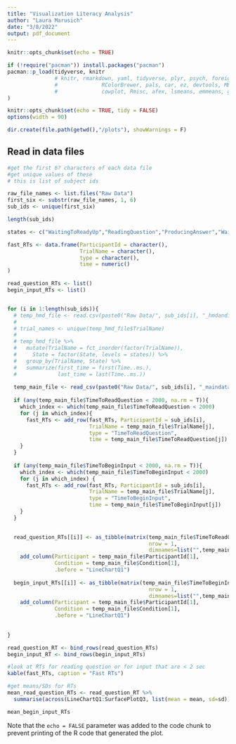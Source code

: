 ```yaml
---
title: "Visualization Literacy Analysis"
author: "Laura Marusich"
date: "3/8/2022"
output: pdf_document
---
```


```r
knitr::opts_chunk$set(echo = TRUE)

if (!require("pacman")) install.packages("pacman")
pacman::p_load(tidyverse, knitr
               # knitr, rmarkdown, yaml, tidyverse, plyr, psych, foreign, stats, lme4,
               #              RColorBrewer, pals, car, ez, devtools, MBESS, apaTables, gridExtra, plyr,
               #              cowplot, Rmisc, afex, lsmeans, emmeans, ggsignif, effsize, TOSTER
) 

knitr::opts_chunk$set(echo = TRUE, tidy = FALSE)
options(width = 90)

dir.create(file.path(getwd(),"/plots"), showWarnings = F)
```

<!-- ## Grab raw files from Google Drive (only have to do this once) -->

<!-- ```{r cars} -->
<!-- data_folder_names <- drive_ls(path = "Viz Lit Data 2019 to Current", pattern = "Lit Data") -->

<!-- for (i in 1:4){ -->
<!--   temp_files <- drive_ls(top_files$name[i], recursive = T, type = "csv") -->
<!--   n_files <- dim(temp_files)[1] -->
<!--   for (j in 1:n_files){ -->
<!--     drive_download(temp_files[j,], overwrite = T) -->
<!--   } -->
<!-- } -->
<!-- ``` -->

## Read in data files

```r
#get the first 6? characters of each data file
#get unique values of these
# this is list of subject ids

raw_file_names <- list.files("Raw Data")
first_six <- substr(raw_file_names, 1, 6)
sub_ids <- unique(first_six)

length(sub_ids)

states <- c("WaitingToReadyUp","ReadingQuestion","ProducingAnswer","WaitingToEnterAnswer")

fast_RTs <- data.frame(ParticipantId = character(),
                       TrialName = character(),
                       type = character(),
                       time = numeric()
)

read_question_RTs <- list()
begin_input_RTs <- list()


for (i in 1:length(sub_ids)){
  # temp_hmd_file <- read.csv(paste0("Raw Data/", sub_ids[i], "_hmdandinputlog.csv"))
  # 
  # trial_names <- unique(temp_hmd_file$TrialName)
  # 
  # temp_hmd_file %>%
  #   mutate(TrialName = fct_inorder(factor(TrialName)),
  #     State = factor(State, levels = states)) %>%
  #   group_by(TrialName, State) %>%
  #   summarize(first_time = first(Time..ms.),
  #             last_time = last(Time..ms.))
  
  temp_main_file <- read_csv(paste0("Raw Data/", sub_ids[i], "_maindata.csv"))
  
  if (any(temp_main_file$TimeToReadQuestion < 2000, na.rm = T)){
    which_index <- which(temp_main_file$TimeToReadQuestion < 2000)
    for (j in which_index){
      fast_RTs <- add_row(fast_RTs, ParticipantId = sub_ids[i],
                          TrialName = temp_main_file$TrialName[j],
                          type = "TimeToReadQuestion",
                          time = temp_main_file$TimeToReadQuestion[j])
    }
  }
  
  if (any(temp_main_file$TimeToBeginInput < 2000, na.rm = T)){
    which_index <- which(temp_main_file$TimeToBeginInput < 2000)
    for (j in which_index) {
      fast_RTs <- add_row(fast_RTs, ParticipantId = sub_ids[i],
                          TrialName = temp_main_file$TrialName[j],
                          type = "TimeToBeginInput",
                          time = temp_main_file$TimeToBeginInput[j])
    }
  }
  

  read_question_RTs[[i]] <- as_tibble(matrix(temp_main_file$TimeToReadQuestion, 
                                             nrow = 1, 
                                             dimnames=list("",temp_main_file$TrialName))) %>%
    add_column(Participant = temp_main_file$ParticipantId[1], 
               Condition = temp_main_file$Condition[1], 
               .before = "LineChartQ1")
  
  begin_input_RTs[[i]] <- as_tibble(matrix(temp_main_file$TimeToBeginInput, 
                                             nrow = 1, 
                                             dimnames=list("",temp_main_file$TrialName))) %>%
    add_column(Participant = temp_main_file$ParticipantId[1], 
               Condition = temp_main_file$Condition[1], 
               .before = "LineChartQ1")
  
  
}

read_question_RT <- bind_rows(read_question_RTs)
begin_input_RT <- bind_rows(begin_input_RTs)

#look at RTs for reading question or for input that are < 2 sec
kable(fast_RTs, caption = "Fast RTs")

#get means/SDs for RTs 
mean_read_question_RTs <- read_question_RT %>%
  summarise(across(LineChartQ1:SurfacePlotQ3, list(mean = mean, sd=sd)))

mean_begin_input_RTs

```

Note that the `echo = FALSE` parameter was added to the code chunk to prevent printing of the R code that generated the plot.
